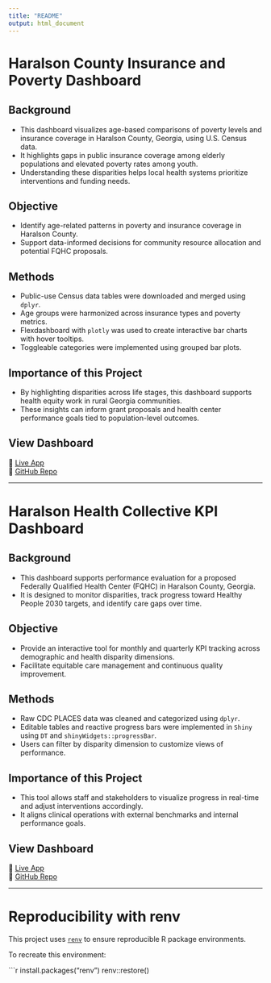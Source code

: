 ```yaml
---
title: "README"
output: html_document
---
```


# Haralson County Insurance and Poverty Dashboard

## Background

- This dashboard visualizes age-based comparisons of poverty levels and insurance coverage in Haralson County, Georgia, using U.S. Census data.
- It highlights gaps in public insurance coverage among elderly populations and elevated poverty rates among youth.
- Understanding these disparities helps local health systems prioritize interventions and funding needs.

## Objective

- Identify age-related patterns in poverty and insurance coverage in Haralson County.
- Support data-informed decisions for community resource allocation and potential FQHC proposals.

## Methods

- Public-use Census data tables were downloaded and merged using `dplyr`.
- Age groups were harmonized across insurance types and poverty metrics.
- Flexdashboard with `plotly` was used to create interactive bar charts with hover tooltips.
- Toggleable categories were implemented using grouped bar plots.

## Importance of this Project

- By highlighting disparities across life stages, this dashboard supports health equity work in rural Georgia communities.
- These insights can inform grant proposals and health center performance goals tied to population-level outcomes.

## View Dashboard

🔗 [Live App](https://daniellmcmillion.shinyapps.io/insurance_status_and_poverty/)  
🔗 [GitHub Repo](https://github.com/DanielleMcMillion/Data555_Final_Project)

---

# Haralson Health Collective KPI Dashboard

## Background

- This dashboard supports performance evaluation for a proposed Federally Qualified Health Center (FQHC) in Haralson County, Georgia.
- It is designed to monitor disparities, track progress toward Healthy People 2030 targets, and identify care gaps over time.

## Objective

- Provide an interactive tool for monthly and quarterly KPI tracking across demographic and health disparity dimensions.
- Facilitate equitable care management and continuous quality improvement.

## Methods

- Raw CDC PLACES data was cleaned and categorized using `dplyr`.
- Editable tables and reactive progress bars were implemented in `Shiny` using `DT` and `shinyWidgets::progressBar`.
- Users can filter by disparity dimension to customize views of performance.

## Importance of this Project

- This tool allows staff and stakeholders to visualize progress in real-time and adjust interventions accordingly.
- It aligns clinical operations with external benchmarks and internal performance goals.

## View Dashboard

🔗 [Live App](https://daniellmcmillion.shinyapps.io/evaluative_measures_dashboard/)  
🔗 [GitHub Repo](https://github.com/DanielleMcMillion/Data555_Final_Project)

---

# Reproducibility with renv

This project uses [`renv`](https://rstudio.github.io/renv/) to ensure reproducible R package environments.

To recreate this environment:

```r
install.packages("renv")
renv::restore()
